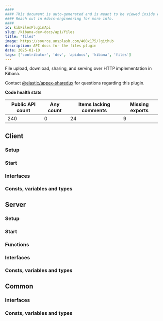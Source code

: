 ```yaml
---
####
#### This document is auto-generated and is meant to be viewed inside our experimental, new docs system.
#### Reach out in #docs-engineering for more info.
####
id: kibFilesPluginApi
slug: /kibana-dev-docs/api/files
title: "files"
image: https://source.unsplash.com/400x175/?github
description: API docs for the files plugin
date: 2025-01-10
tags: ['contributor', 'dev', 'apidocs', 'kibana', 'files']
---
```


File upload, download, sharing, and serving over HTTP implementation in Kibana.

Contact [@elastic/appex-sharedux](https://github.com/orgs/elastic/teams/appex-sharedux) for questions regarding this plugin.

**Code health stats**

| Public API count  | Any count | Items lacking comments | Missing exports |
|-------------------|-----------|------------------------|-----------------|
| 240 | 0 | 24 | 9 |

## Client

### Setup
<DocDefinitionList data={[filesObj.client.setup]}/>

### Start
<DocDefinitionList data={[filesObj.client.start]}/>

### Interfaces
<DocDefinitionList data={filesObj.client.interfaces}/>

### Consts, variables and types
<DocDefinitionList data={filesObj.client.misc}/>

## Server

### Setup
<DocDefinitionList data={[filesObj.server.setup]}/>

### Start
<DocDefinitionList data={[filesObj.server.start]}/>

### Functions
<DocDefinitionList data={filesObj.server.functions}/>

### Interfaces
<DocDefinitionList data={filesObj.server.interfaces}/>

### Consts, variables and types
<DocDefinitionList data={filesObj.server.misc}/>

## Common

### Interfaces
<DocDefinitionList data={filesObj.common.interfaces}/>

### Consts, variables and types
<DocDefinitionList data={filesObj.common.misc}/>

